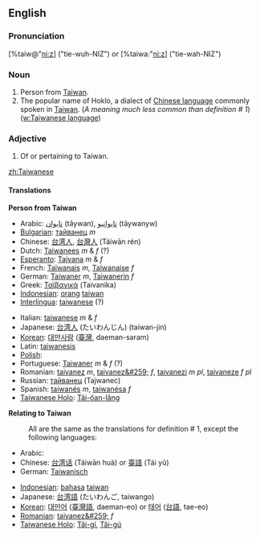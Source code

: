 {{rfc}}
==English==
===Pronunciation===
[%taiw@"ni:z] ("tie-wuh-NIZ") or [%taiwa:"ni:z] ("tie-wah-NIZ")

===Noun===

# Person from [[Taiwan]].
# The popular name of Hoklo, a dialect of [[Chinese language]] commonly spoken in [[Taiwan]]. (''A meaning much less common than definition # 1'') ([[w:Taiwanese language]]) 


===Adjective===
# Of or pertaining to Taiwan.

[[zh:Taiwanese]]

====Translations====
'''Person from Taiwan'''
{{top}}
*Arabic: [[تايوان]] (tāywan), [[تايوانيو]] (tāywanyw)
*[[Bulgarian]]: [[тайванец]] ''m''
*Chinese: [[台湾人]], [[台灣人]] (Táiwān rén)
*Dutch: [[Taiwanees]]  ''m'' & ''f'' (?)
*[[Esperanto]]: [[Tajvana]] ''m'' & ''f''
*French: [[Taïwanais]] ''m'', [[Taïwanaise]]  ''f''
*German: [[Taiwaner]] ''m'', [[Taiwanerin]]  ''f''
*Greek: [[Ταϊβανικά]] (Taivanika)
*[[Indonesian]]: [[orang]] [[taiwan]]
*[[Interlingua]]: [[taiwanese]] (?)
{{mid}}
*Italian: [[taiwanese]] ''m'' & ''f'' 
*Japanese: [[台湾人]] (たいわんじん) (taiwan-jin)
*[[Korean]]: [[대만사람]] ([[臺灣]], daeman-saram)
*Latin: [[taiwanesis]] 
*[[Polish]]: [[]]
*Portuguese: [[Taiwaner]] ''m'' & ''f'' (?)
*Romanian: [[taivanez]] ''m'', [[taivanez&#259;]] ''f'', [[taivanezi]] ''m pl'', [[taivaneze]] ''f pl''
*Russian: [[тайванец]] (Tajwanec)
*Spanish: [[taiwanés]] ''m'', [[taiwanésa]]  ''f''
*[[Taiwanese Holo]]: [[Tâi-ôan-lâng]]
{{bottom}}


'''Relating to Taiwan'''
{{top}}
: All are the same as the translations for definition # 1, except the following languages:
*Arabic: [[]]
*Chinese: [[台湾话]] (Táiwān huà) or [[臺語]] (Tái yǔ)
*German: [[Taiwanisch]]
{{mid}}
*[[Indonesian]]: [[bahasa]] [[taiwan]]
*Japanese: [[台湾語]] (たいわんご, taiwango)
*[[Korean]]: [[대만어]] ([[臺灣語]], daeman-eo) or [[태어]] ([[台語]], tae-eo)
*[[Romanian]]: [[taivanez&#259;]] ''f''
*[[Taiwanese Holo]]: [[Tâi-gí]], [[Tâi-gú]]
{{bottom}}